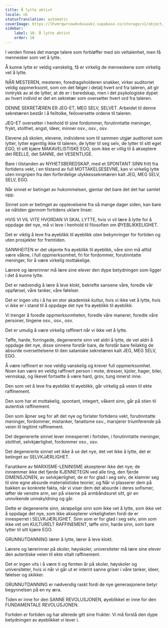 ```yaml
---
title: Å lytte aktivt
locale: nb
statusTranslation: automatic
coverImage: https://lhvmrqwrcowdvduuaukz.supabase.co/storage/v1/object/public/strapi-uploads/small_cover-educacion-fundamental.webp-2d51a7828a2b1309555be27f7e2a61a0.webp
sidebar:
    label: 10. Å lytte aktivt
    order: 10
---
```

I verden finnes det mange talere som forbløffer med sin veltalenhet, men få mennesker som vet å lytte.

Å kunne lytte er veldig vanskelig, få er virkelig de menneskene som virkelig vet å lytte.

NÅR MESTEREN, mesteren, foredragsholderen snakker, virker auditoriet veldig oppmerksomt, som om det følger i detalj hvert ord fra taleren, alt gir inntrykk av at de lytter, at de er i beredskap, men i det psykologiske dypet av hvert individ er det en sekretær som oversetter hvert ord fra taleren.

DENNE SEKRETÆREN ER JEG-ET, MEG SELV, SELVET. Arbeidet til denne sekretæren består i å feiltolke, feiloversette ordene til taleren.

JEG-ET oversetter i henhold til sine fordommer, forutinntatte meninger, frykt, stolthet, angst, ideer, minner osv., osv., osv.

Elevene på skolen, elevene, individene som til sammen utgjør auditoriet som lytter, lytter egentlig ikke til taleren, de lytter til seg selv, de lytter til sitt eget EGO, til sitt kjære MAKAVELISTISKE EGO, som ikke er villig til å akseptere det REELLE, det SANNE, det VESENTLIGE.

Bare i tilstanden av NYHETSBEREDSKAP, med et SPONTANT SINN fritt fra fortidens vekt, i en tilstand av full MOTTAKELSESEVNE, kan vi virkelig lytte uten inngripen fra den forferdelige ulykkessekretæren kalt JEG, MEG SELV, SELV, EGO.

Når sinnet er betinget av hukommelsen, gjentar det bare det det har samlet opp.

Sinnet som er betinget av opplevelsene fra så mange dager siden, kan bare se nåtiden gjennom fortidens uklare linser.

HVIS VI VIL VITE HVORDAN VI SKAL LYTTE, hvis vi vil lære å lytte for å oppdage det nye, må vi leve i henhold til filosofien om ØYEBLIKKELIGHET.

Det er viktig å leve fra øyeblikk til øyeblikk uten bekymringer for fortiden og uten prosjekter for fremtiden.

SANNHEITEN er det ukjente fra øyeblikk til øyeblikk, våre sinn må alltid være våkne, i full oppmerksomhet, fri for fordommer, forutinntatte meninger, for å være virkelig mottakelige.

Lærere og lærerinner må lære sine elever den dype betydningen som ligger i det å kunne lytte.

Det er nødvendig å lære å leve klokt, bekrefte sansene våre, foredle vår oppførsel, våre tanker, våre følelser.

Det er ingen vits i å ha en stor akademisk kultur, hvis vi ikke vet å lytte, hvis vi ikke er i stand til å oppdage det nye fra øyeblikk til øyeblikk.

Vi trenger å foredle oppmerksomheten, foredle våre manerer, foredle våre personer, tingene osv., osv., osv.

Det er umulig å være virkelig raffinert når vi ikke vet å lytte.

Tøffe, harde, forringede, degenererte sinn vet aldri å lytte, de vet aldri å oppdage det nye, disse sinnene forstår bare, de forstår bare feilaktig de absurde oversettelsene til den sataniske sekretæren kalt JEG, MEG SELV, EGO.

Å være raffinert er noe veldig vanskelig og krever full oppmerksomhet. Noen kan være en veldig raffinert person i mote, dresser, kjoler, hager, biler, vennskap, og likevel fortsette å være hard, grov, tung innerst inne.

Den som vet å leve fra øyeblikk til øyeblikk, går virkelig på veien til ekte raffinement.

Den som har et mottakelig, spontant, integert, våkent sinn, går på stien til autentisk raffinement.

Den som åpner seg for alt det nye og forlater fortidens vekt, forutinntatte meninger, fordommer, mistanker, fanatisme osv., marsjerer triumferende på veien til legitimt raffinement.

Det degenererte sinnet lever innesperret i fortiden, i forutinntatte meninger, stolthet, selvkjærlighet, fordommer osv., osv.

Det degenererte sinnet vet ikke å se det nye, det vet ikke å lytte, det er betinget av SELVKJÆRLIGHET.

Fanatikere av MARXISME-LENINISME aksepterer ikke det nye; de innrømmer ikke det fjerde KJENNETEGN ved alle ting, den fjerde DIMENSJONEN, av selvkjærlighet, de er for glad i seg selv, de klamrer seg til sine egne absurde materialistiske teorier, og Når vi plasserer dem på bakken av konkrete fakta, når vi viser dem det absurde i deres sofismer, løfter de venstre arm, ser på viserne på armbåndsuret sitt, gir en unnvikende unnskyldning og går.

Dette er degenererte sinn, skrøpelige sinn som ikke vet å lytte, som ikke vet å oppdage det nye, som ikke aksepterer virkeligheten fordi de er innesperret i SELVKJÆRLIGHET. Sinn som er for glad i seg selv, sinn som ikke vet om KULTURELT RAFFINEMENT, tøffe sinn, harde sinn, som bare lytter til sitt kjære EGO.

GRUNNUTDANNING lærer å lytte, lærer å leve klokt.

Lærere og lærerinner på skoler, høyskoler, universiteter må lære sine elever den autentiske veien til ekte vitalt raffinement.

Det er ingen vits i å være ti og femten år på skoler, høyskoler og universiteter, hvis vi når vi går ut er internt sanne griser i våre tanker, ideer, følelser og skikker.

GRUNNUTDANNING er nødvendig raskt fordi de nye generasjonene betyr begynnelsen på en ny æra.

Tiden er inne for den SANNE REVOLUSJONEN, øyeblikket er inne for den FUNDAMENTALE REVOLUSJONEN.

Fortiden er fortiden og har allerede gitt sine frukter. Vi må forstå den dype betydningen av øyeblikket vi lever i.


